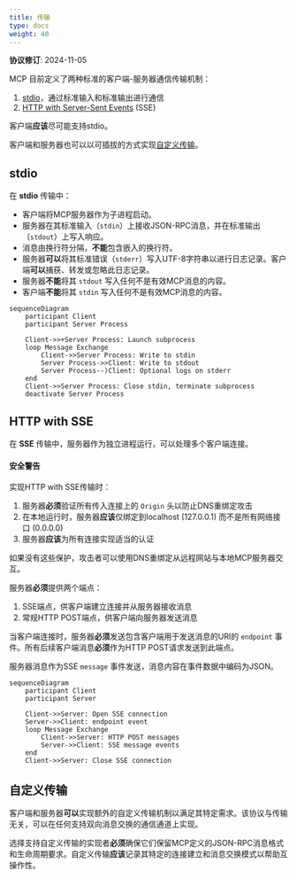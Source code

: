 ```yaml
---
title: 传输
type: docs
weight: 40
---
```


<Info>**协议修订**: 2024-11-05</Info>

MCP 目前定义了两种标准的客户端-服务器通信传输机制：

1. [stdio](#stdio)，通过标准输入和标准输出进行通信
2. [HTTP with Server-Sent Events](#http-with-sse) (SSE)

客户端**应该**尽可能支持stdio。

客户端和服务器也可以以可插拔的方式实现[自定义传输](#custom-transports)。

## stdio

在 **stdio** 传输中：

- 客户端将MCP服务器作为子进程启动。
- 服务器在其标准输入（`stdin`）上接收JSON-RPC消息，并在标准输出（`stdout`）上写入响应。
- 消息由换行符分隔，**不能**包含嵌入的换行符。
- 服务器**可以**将其标准错误（`stderr`）写入UTF-8字符串以进行日志记录。客户端**可以**捕获、转发或忽略此日志记录。
- 服务器**不能**将其 `stdout` 写入任何不是有效MCP消息的内容。
- 客户端**不能**将其 `stdin` 写入任何不是有效MCP消息的内容。

```mermaid
sequenceDiagram
    participant Client
    participant Server Process

    Client->>+Server Process: Launch subprocess
    loop Message Exchange
        Client->>Server Process: Write to stdin
        Server Process->>Client: Write to stdout
        Server Process--)Client: Optional logs on stderr
    end
    Client->>Server Process: Close stdin, terminate subprocess
    deactivate Server Process
```

## HTTP with SSE

在 **SSE** 传输中，服务器作为独立进程运行，可以处理多个客户端连接。

#### 安全警告

实现HTTP with SSE传输时：

1. 服务器**必须**验证所有传入连接上的 `Origin` 头以防止DNS重绑定攻击
2. 在本地运行时，服务器**应该**仅绑定到localhost (127.0.0.1) 而不是所有网络接口 (0.0.0.0)
3. 服务器**应该**为所有连接实现适当的认证

如果没有这些保护，攻击者可以使用DNS重绑定从远程网站与本地MCP服务器交互。

服务器**必须**提供两个端点：

1. SSE端点，供客户端建立连接并从服务器接收消息
2. 常规HTTP POST端点，供客户端向服务器发送消息

当客户端连接时，服务器**必须**发送包含客户端用于发送消息的URI的 `endpoint` 事件。所有后续客户端消息**必须**作为HTTP POST请求发送到此端点。

服务器消息作为SSE `message` 事件发送，消息内容在事件数据中编码为JSON。

```mermaid
sequenceDiagram
    participant Client
    participant Server

    Client->>Server: Open SSE connection
    Server->>Client: endpoint event
    loop Message Exchange
        Client->>Server: HTTP POST messages
        Server->>Client: SSE message events
    end
    Client->>Server: Close SSE connection
```

## 自定义传输

客户端和服务器**可以**实现额外的自定义传输机制以满足其特定需求。该协议与传输无关，可以在任何支持双向消息交换的通信通道上实现。

选择支持自定义传输的实现者**必须**确保它们保留MCP定义的JSON-RPC消息格式和生命周期要求。自定义传输**应该**记录其特定的连接建立和消息交换模式以帮助互操作性。

